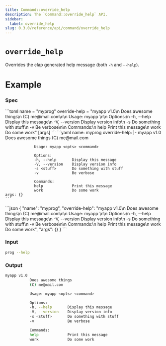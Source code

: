 ```yaml
---
title: Command::override_help
description: The `Command::override_help` API.
sidebar:
  label: override_help
slug: 0.3.0/reference/api/command/override_help
---
```



# `override_help` <LinkButton href="https://docs.rs/clap/latest/clap/struct.Command.html#method.override_help" icon="open-book" variant="minimal" />

<Badge text="since 0.1.0" size="small" />

Overrides the clap generated help message (both `-h` and `--help`).

# Example

### Spec

<Tabs syncKey="format">
  <TabItem label="TOML">
    ```toml
    name = "myprog"
    override-help = "myapp v1.0\n           Does awesome things\n           (C) me@mail.com\n\n           Usage: myapp <opts> <command>\n\n           Options:\n           -h, --help       Display this message\n           -V, --version    Display version info\n           -s <stuff>       Do something with stuff\n           -v               Be verbose\n\n           Commands:\n           help             Print this message\n           work             Do some work"
    [args]
    ```
  </TabItem>

  <TabItem label="YAML">
    ```yaml
    name: myprog
    override-help: |-
      myapp v1.0
                 Does awesome things
                 (C) me@mail.com

                 Usage: myapp <opts> <command>

                 Options:
                 -h, --help       Display this message
                 -V, --version    Display version info
                 -s <stuff>       Do something with stuff
                 -v               Be verbose

                 Commands:
                 help             Print this message
                 work             Do some work
    args: {}
    ```
  </TabItem>

  <TabItem label="JSON">
    ```json
    {
      "name": "myprog",
      "override-help": "myapp v1.0\n           Does awesome things\n           (C) me@mail.com\n\n           Usage: myapp <opts> <command>\n\n           Options:\n           -h, --help       Display this message\n           -V, --version    Display version info\n           -s <stuff>       Do something with stuff\n           -v               Be verbose\n\n           Commands:\n           help             Print this message\n           work             Do some work",
      "args": {}
    }
    ```
  </TabItem>
</Tabs>

### Input

```bash
prog --help
```

### Output

```bash
myapp v1.0
           Does awesome things
           (C) me@mail.com

           Usage: myapp <opts> <command>

           Options:
           -h, --help       Display this message
           -V, --version    Display version info
           -s <stuff>       Do something with stuff
           -v               Be verbose

           Commands:
           help             Print this message
           work             Do some work
```
